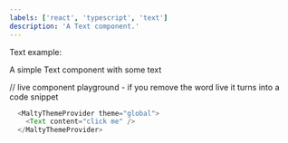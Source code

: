 ```yaml
---
labels: ['react', 'typescript', 'text']
description: 'A Text component.'
---
```


Text example:

A simple Text component with some text

// live component playground - if you remove the word live it turns into a code snippet
```js live
  <MaltyThemeProvider theme="global">
    <Text content="click me" />
  </MaltyThemeProvider>
```
